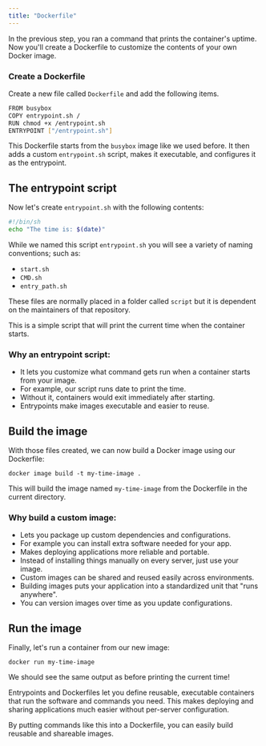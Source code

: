 ```yaml
---
title: "Dockerfile"
---
```


In the previous step, you ran a command that prints the container's uptime. Now you'll create a Dockerfile to customize the contents of your own Docker image.

### Create a Dockerfile

Create a new file called `Dockerfile` and add the following items.

```bash
FROM busybox
COPY entrypoint.sh /
RUN chmod +x /entrypoint.sh
ENTRYPOINT ["/entrypoint.sh"]
```

This Dockerfile starts from the `busybox` image like we used before. It then adds a custom `entrypoint.sh` script, makes it executable, and configures it as the entrypoint.

## The entrypoint script

Now let's create `entrypoint.sh` with the following contents:

```bash
#!/bin/sh
echo "The time is: $(date)"
```

<Info>

While we named this script `entrypoint.sh` you will see a variety of naming conventions; such as:

* `start.sh`
* `CMD.sh`
* `entry_path.sh`

These files are normally placed in a folder called `script` but it is dependent on the maintainers of that repository.

</Info>

This is a simple script that will print the current time when the container starts.

### Why an entrypoint script:

* It lets you customize what command gets run when a container starts from your image.
* For example, our script runs date to print the time.
* Without it, containers would exit immediately after starting.
* Entrypoints make images executable and easier to reuse.

## Build the image

With those files created, we can now build a Docker image using our Dockerfile:

```
docker image build -t my-time-image .
```

This will build the image named `my-time-image` from the Dockerfile in the current directory.

### Why build a custom image:

* Lets you package up custom dependencies and configurations.
* For example you can install extra software needed for your app.
* Makes deploying applications more reliable and portable.
* Instead of installing things manually on every server, just use your image.
* Custom images can be shared and reused easily across environments.
* Building images puts your application into a standardized unit that "runs anywhere".
* You can version images over time as you update configurations.

## Run the image

Finally, let's run a container from our new image:

```
docker run my-time-image
```

We should see the same output as before printing the current time!

Entrypoints and Dockerfiles let you define reusable, executable containers that run the software and commands you need. This makes deploying and sharing applications much easier without per-server configuration.

By putting commands like this into a Dockerfile, you can easily build reusable and shareable images.
